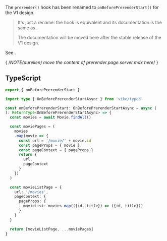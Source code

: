 
The `prerender()` hook has been renamed to `onBeforePrerenderStart()` for the V1 design.

> It's just a rename: the hook is equivalent and its documentation is the same as <Link href="/prerender" />.
>
> The documentation will be moved here after the stable release of the V1 design.

See <Link href="/migration/v1-design#renamed-hooks" />.

{ /*NOTE(aurelien) move the content of prerender.page.server.mdx here*/ }

## TypeScript

```ts
export { onBeforePrerenderStart }

import type { OnBeforePrerenderStartAsync } from 'vike/types'

const onBeforePrerenderStart: OnBeforePrerenderStartAsync = async (
): ReturnType<OnBeforePrerenderStartAsync> => {
  const movies = await Movie.findAll()

  const moviePages = (
    movies
    .map(movie => {
      const url = '/movie/' + movie.id
      const pageProps = { movie }
      const pageContext = { pageProps }
      return {
        url,
        pageContext
      }
    })
  )

  const movieListPage = {
    url: '/movies',
    pageContext: {
      pageProps: {
        movieList: movies.map(({id, title}) => ({id, title}))
      }
    }
  }

  return [movieListPage, ...moviePages]
}
```

<HookTypeScriptHints hookTypeName="OnBeforePrerenderStartAsync" />

